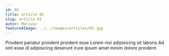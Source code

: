 ```yaml
---
id: 01
title: article 01
slug: article 01
autor: Mariusz
featuredImage: ../../images/articles/01.jpg
---
```


Proident pariatur proident proident esse Lorem nisi adipisicing sit laboris.Ad sint esse id adipisicing deserunt irure ipsum amet minim dolore proident.
